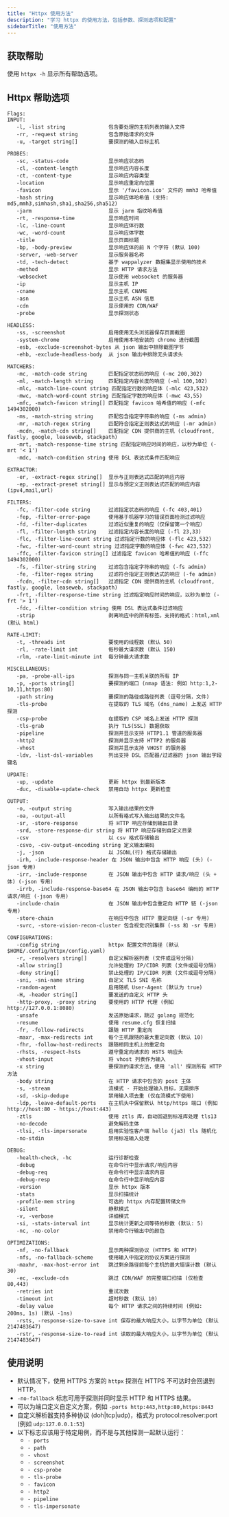 ```yaml
---
title: "Httpx 使用方法"
description: "学习 httpx 的使用方法，包括参数、探测选项和配置"
sidebarTitle: "使用方法"
---
```

## 获取帮助

使用 `httpx -h` 显示所有帮助选项。

## Httpx 帮助选项
```
Flags:
INPUT:
   -l, -list string              包含要处理的主机列表的输入文件
   -rr, -request string          包含原始请求的文件
   -u, -target string[]          要探测的输入目标主机

PROBES:
   -sc, -status-code             显示响应状态码
   -cl, -content-length          显示响应内容长度
   -ct, -content-type            显示响应内容类型
   -location                     显示响应重定向位置
   -favicon                      显示 '/favicon.ico' 文件的 mmh3 哈希值
   -hash string                  显示响应体哈希值 (支持: md5,mmh3,simhash,sha1,sha256,sha512)
   -jarm                         显示 jarm 指纹哈希值
   -rt, -response-time           显示响应时间
   -lc, -line-count              显示响应体行数
   -wc, -word-count              显示响应体字数
   -title                        显示页面标题
   -bp, -body-preview            显示响应体的前 N 个字符 (默认 100)
   -server, -web-server          显示服务器名称
   -td, -tech-detect             基于 wappalyzer 数据集显示使用的技术
   -method                       显示 HTTP 请求方法
   -websocket                    显示使用 websocket 的服务器
   -ip                           显示主机 IP
   -cname                        显示主机 CNAME
   -asn                          显示主机 ASN 信息
   -cdn                          显示使用的 CDN/WAF
   -probe                        显示探测状态

HEADLESS:
   -ss, -screenshot              启用使用无头浏览器保存页面截图
   -system-chrome                启用使用本地安装的 chrome 进行截图
   -esb, -exclude-screenshot-bytes 从 json 输出中排除截图字节
   -ehb, -exclude-headless-body  从 json 输出中排除无头请求头

MATCHERS:
   -mc, -match-code string       匹配指定状态码的响应 (-mc 200,302)
   -ml, -match-length string     匹配指定内容长度的响应 (-ml 100,102)
   -mlc, -match-line-count string 匹配指定行数的响应体 (-mlc 423,532)
   -mwc, -match-word-count string 匹配指定字数的响应体 (-mwc 43,55)
   -mfc, -match-favicon string[] 匹配指定 favicon 哈希值的响应 (-mfc 1494302000)
   -ms, -match-string string     匹配包含指定字符串的响应 (-ms admin)
   -mr, -match-regex string      匹配符合指定正则表达式的响应 (-mr admin)
   -mcdn, -match-cdn string[]    匹配指定 CDN 提供商的主机 (cloudfront, fastly, google, leaseweb, stackpath)
   -mrt, -match-response-time string 匹配指定响应时间的响应，以秒为单位 (-mrt '< 1')
   -mdc, -match-condition string 使用 DSL 表达式条件匹配响应

EXTRACTOR:
   -er, -extract-regex string[]  显示与正则表达式匹配的响应内容
   -ep, -extract-preset string[] 显示与预定义正则表达式匹配的响应内容 (ipv4,mail,url)

FILTERS:
   -fc, -filter-code string      过滤指定状态码的响应 (-fc 403,401)
   -fep, -filter-error-page      使用基于机器学习的错误页面检测过滤响应
   -fd, -filter-duplicates       过滤近似重复的响应（仅保留第一个响应）
   -fl, -filter-length string    过滤指定内容长度的响应 (-fl 23,33)
   -flc, -filter-line-count string 过滤指定行数的响应体 (-flc 423,532)
   -fwc, -filter-word-count string 过滤指定字数的响应体 (-fwc 423,532)
   -ffc, -filter-favicon string[] 过滤指定 favicon 哈希值的响应 (-ffc 1494302000)
   -fs, -filter-string string    过滤包含指定字符串的响应 (-fs admin)
   -fe, -filter-regex string     过滤符合指定正则表达式的响应 (-fe admin)
   -fcdn, -filter-cdn string[]   过滤指定 CDN 提供商的主机 (cloudfront, fastly, google, leaseweb, stackpath)
   -frt, -filter-response-time string 过滤指定响应时间的响应，以秒为单位 (-frt '> 1')
   -fdc, -filter-condition string 使用 DSL 表达式条件过滤响应
   -strip                        剥离响应中的所有标签。支持的格式：html,xml (默认 html)

RATE-LIMIT:
   -t, -threads int              要使用的线程数 (默认 50)
   -rl, -rate-limit int          每秒最大请求数 (默认 150)
   -rlm, -rate-limit-minute int  每分钟最大请求数

MISCELLANEOUS:
   -pa, -probe-all-ips           探测与同一主机关联的所有 IP
   -p, -ports string[]           要探测的端口 (nmap 语法: 例如 http:1,2-10,11,https:80)
   -path string                  要探测的路径或路径列表 (逗号分隔，文件)
   -tls-probe                    在提取的 TLS 域名 (dns_name) 上发送 HTTP 探测
   -csp-probe                    在提取的 CSP 域名上发送 HTTP 探测
   -tls-grab                     执行 TLS(SSL) 数据获取
   -pipeline                     探测并显示支持 HTTP1.1 管道的服务器
   -http2                        探测并显示支持 HTTP2 的服务器
   -vhost                        探测并显示支持 VHOST 的服务器
   -ldv, -list-dsl-variables     列出支持 DSL 匹配器/过滤器的 json 输出字段键名

UPDATE:
   -up, -update                  更新 httpx 到最新版本
   -duc, -disable-update-check   禁用自动 httpx 更新检查

OUTPUT:
   -o, -output string            写入输出结果的文件
   -oa, -output-all              以所有格式写入输出结果的文件名
   -sr, -store-response          将 HTTP 响应存储到输出目录
   -srd, -store-response-dir string 将 HTTP 响应存储到自定义目录
   -csv                          以 csv 格式存储输出
   -csvo, -csv-output-encoding string 定义输出编码
   -j, -json                     以 JSONL(行) 格式存储输出
   -irh, -include-response-header 在 JSON 输出中包含 HTTP 响应 (头) (-json 专用)
   -irr, -include-response       在 JSON 输出中包含 HTTP 请求/响应 (头 + 体) (-json 专用)
   -irrb, -include-response-base64 在 JSON 输出中包含 base64 编码的 HTTP 请求/响应 (-json 专用)
   -include-chain                在 JSON 输出中包含重定向 HTTP 链 (-json 专用)
   -store-chain                  在响应中包含 HTTP 重定向链 (-sr 专用)
   -svrc, -store-vision-recon-cluster 包含视觉识别集群 (-ss 和 -sr 专用)

CONFIGURATIONS:
   -config string                httpx 配置文件的路径 (默认 $HOME/.config/httpx/config.yaml)
   -r, -resolvers string[]       自定义解析器列表 (文件或逗号分隔)
   -allow string[]               允许处理的 IP/CIDR 列表 (文件或逗号分隔)
   -deny string[]                禁止处理的 IP/CIDR 列表 (文件或逗号分隔)
   -sni, -sni-name string        自定义 TLS SNI 名称
   -random-agent                 启用随机 User-Agent (默认为 true)
   -H, -header string[]          要发送的自定义 HTTP 头
   -http-proxy, -proxy string    要使用的 HTTP 代理 (例如 http://127.0.0.1:8080)
   -unsafe                       发送原始请求，跳过 golang 规范化
   -resume                       使用 resume.cfg 恢复扫描
   -fr, -follow-redirects        跟随 HTTP 重定向
   -maxr, -max-redirects int     每个主机跟随的最大重定向数 (默认 10)
   -fhr, -follow-host-redirects  跟随相同主机上的重定向
   -rhsts, -respect-hsts         遵守重定向请求的 HSTS 响应头
   -vhost-input                  将 vhost 列表作为输入
   -x string                     要探测的请求方法，使用 'all' 探测所有 HTTP 方法
   -body string                  在 HTTP 请求中包含的 post 主体
   -s, -stream                   流模式 - 开始处理输入目标，无需排序
   -sd, -skip-dedupe             禁用输入项去重 (仅在流模式下使用)
   -ldp, -leave-default-ports    在主机头中保留默认 http/https 端口 (例如 http://host:80 - https://host:443)
   -ztls                         使用 ztls 库，自动回退到标准库处理 tls13
   -no-decode                    避免解码主体
   -tlsi, -tls-impersonate       启用实验性客户端 hello (ja3) tls 随机化
   -no-stdin                     禁用标准输入处理

DEBUG:
   -health-check, -hc            运行诊断检查
   -debug                        在命令行中显示请求/响应内容
   -debug-req                    在命令行中显示请求内容
   -debug-resp                   在命令行中显示响应内容
   -version                      显示 httpx 版本
   -stats                        显示扫描统计
   -profile-mem string           可选的 httpx 内存配置转储文件
   -silent                       静默模式
   -v, -verbose                  详细模式
   -si, -stats-interval int      显示统计更新之间等待的秒数 (默认: 5)
   -nc, -no-color                禁用命令行输出中的颜色

OPTIMIZATIONS:
   -nf, -no-fallback             显示两种探测协议 (HTTPS 和 HTTP)
   -nfs, -no-fallback-scheme     使用输入中指定的协议方案进行探测
   -maxhr, -max-host-error int   跳过剩余路径前每个主机的最大错误计数 (默认 30)
   -ec, -exclude-cdn             跳过 CDN/WAF 的完整端口扫描 (仅检查 80,443)
   -retries int                  重试次数
   -timeout int                  超时秒数 (默认 10)
   -delay value                  每个 HTTP 请求之间的持续时间 (例如: 200ms, 1s) (默认 -1ns)
   -rsts, -response-size-to-save int 保存的最大响应大小，以字节为单位 (默认 2147483647)
   -rstr, -response-size-to-read int 读取的最大响应大小，以字节为单位 (默认 2147483647)
   ```

## 使用说明

- 默认情况下，使用 HTTPS 方案的 `httpx` 探测在 HTTPS 不可达时会回退到 HTTP。
- `-no-fallback` 标志可用于探测并同时显示 HTTP 和 HTTPS 结果。
- 可以为端口定义自定义方案，例如 `-ports http:443,http:80,https:8443`
- 自定义解析器支持多种协议 (doh|tcp|udp)，格式为 protocol:resolver:port (例如 `udp:127.0.0.1:53`)
- 以下标志应该用于特定用例，而不是与其他探测一起默认运行：
  - `- ports`
  -  `- path`
  - `- vhost`
  - `- screenshot`
  - `- csp-probe`
  - `- tls-probe`
  - `- favicon`
  - `- http2`
  - `- pipeline`
  - `- tls-impersonate`